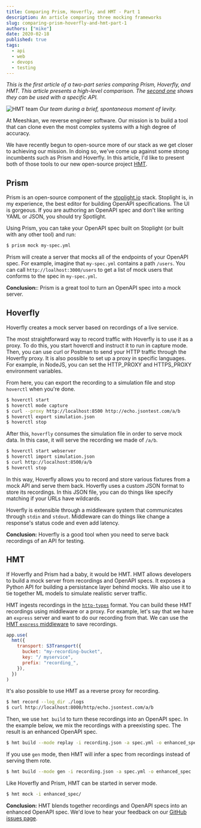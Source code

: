 ```yaml
---
title: Comparing Prism, Hoverfly, and HMT - Part 1
description: An article comparing three mocking frameworks
slug: comparing-prism-hoverfly-and-hmt-part-1
authors: ["mike"]
date: 2020-02-18
published: true
tags:
  - api
  - web
  - devops
  - testing
---
```


_This is the first article of a two-part series comparing Prism, Hoverfly, and HMT. This article presents a high-level comparison. The [second one](https://dev.to/hmt/comparing-prism-hoverfly-and-hmt-part-2-139i) shows they can be used with a specific API._

![HMT team](https://cdn.filestackcontent.com/AZvPNtU2oRLCcNYkJFCAAz/resize=width:1000/https://dev-to-uploads.s3.amazonaws.com/i/bni2ip09m23dml1nozod.jpg)
_Our team during a brief, spontaneous moment of levity._

At Meeshkan, we reverse engineer software. Our mission is to build a tool that can clone even the most complex systems with a high degree of accuracy.

We have recently begun to open-source more of our stack as we get closer to achieving our mission. In doing so, we've come up against some strong incumbents such as Prism and Hoverfly. In this article, I'd like to present both of those tools to our new open-source project [HMT](https://github.com/meeshkan/hmt).

## Prism

Prism is an open-source component of the [stoplight.io](https://stoplight.io) stack. Stoplight is, in my experience, the best editor for building OpenAPI specifications. The UI is gorgeous. If you are authoring an OpenAPI spec and don't like writing YAML or JSON, you should try Spotlight.

Using Prism, you can take your OpenAPI spec built on Stoplight (or built with any other tool) and run:

```bash
$ prism mock my-spec.yml
```

Prism will create a server that mocks all of the endpoints of your OpenAPI spec. For example, imagine that `my-spec.yml` contains a path `/users`. You can call `http://loalhost:3000/users` to get a list of mock users that conforms to the spec in `my-spec.yml`.

**Conclusion:**: Prism is a great tool to turn an OpenAPI spec into a mock server.

## Hoverfly

Hoverfly creates a mock server based on recordings of a live service.

The most straightforward way to record traffic with Hoverfly is to use it as a proxy. To do this, you start hoverctl and instruct it to run in capture mode. Then, you can use curl or Postman to send your HTTP traffic through the Hoverfly proxy. It is also possible to set up a proxy in specific languages. For example, in NodeJS, you can set the HTTP_PROXY and HTTPS_PROXY environment variables.

From here, you can export the recording to a simulation file and stop `hoverctl` when you're done.

```bash
$ hoverctl start
$ hoverctl mode capture
$ curl --proxy http://localhost:8500 http://echo.jsontest.com/a/b
$ hoverctl export simulation.json
$ hoverctl stop
```

After this, `hoverfly` consumes the simulation file in order to serve mock data. In this case, it will serve the recording we made of `/a/b`.

```bash
$ hoverctl start webserver
$ hoverctl import simulation.json
$ curl http://localhost:8500/a/b
$ hoverctl stop
```

In this way, Hoverfly allows you to record and store various fixtures from a mock API and serve them back. Hoverfly uses a custom JSON format to store its recordings. In this JSON file, you can do things like specify matching if your URLs have wildcards.

Hoverfly is extensible through a middleware system that communicates through `stdin` and `stdout`. Middleware can do things like change a response's status code and even add latency.

**Conclusion:** Hoverfly is a good tool when you need to serve back recordings of an API for testing.

## HMT

If Hoverfly and Prism had a baby, it would be HMT. HMT allows developers to build a mock server from recordings and OpenAPI specs. It exposes a Python API for building a persistance layer behind mocks. We also use it to tie together ML models to simulate realistic server traffic.

HMT ingests recordings in the [`http-types`](https://github.com/meeshkan/http-types) format. You can build these HMT recordings using middleware or a proxy. For example, let's say that we have an `express` server and want to do our recording from that. We can use the [HMT `express` middleware](https://github.com/meeshkan/express-middleware) to save recordings.

```javascript
app.use(
  hmt({
    transport: S3Transport({
      bucket: "my-recording-bucket",
      key: "/ myservice",
      prefix: "recording_",
    }),
  })
)
```

It's also possible to use HMT as a reverse proxy for recording.

```bash
$ hmt record --log_dir ./logs
$ curl http://localhost:8000/http/echo.jsontest.com/a/b
```

Then, we use `hmt build` to turn these recordings into an OpenAPI spec. In the example below, we mix the recordings with a preexisting spec. The result is an enhanced OpenAPI spec.

```bash
$ hmt build --mode replay -i recording.json -a spec.yml -o enhanced_spec
```

If you use `gen` mode, then HMT will infer a spec from recordings instead of serving them rote.

```bash
$ hmt build --mode gen -i recording.json -a spec.yml -o enhanced_spec
```

Like Hoverfly and Prism, HMT can be started in server mode.

```bash
$ hmt mock -i enhanced_spec/
```

**Conclusion:** HMT blends together recordings and OpenAPI specs into an enhanced OpenAPI spec. We'd love to hear your feedback on our [GitHub issues page](https://github.com/meeshkan/hmt/issues).
